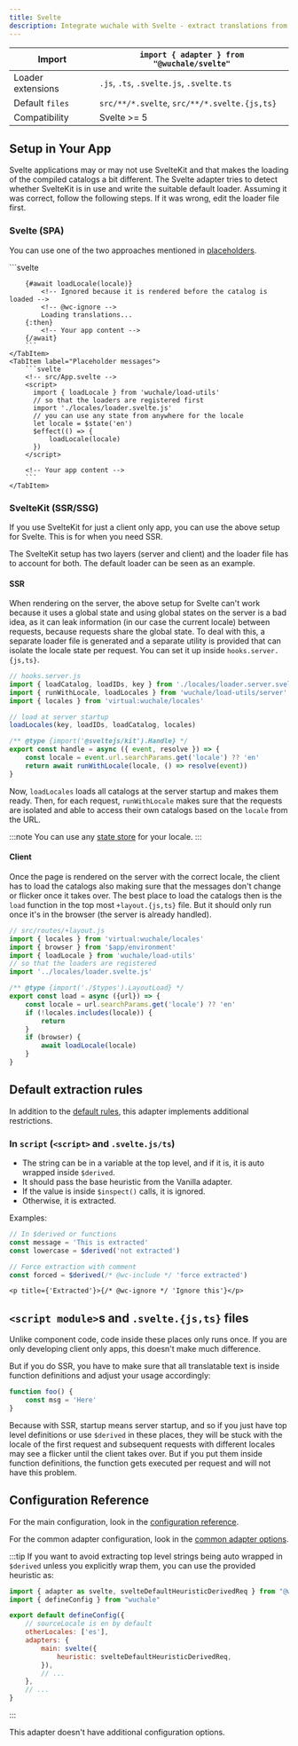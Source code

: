 ```yaml
---
title: Svelte
description: Integrate wuchale with Svelte - extract translations from Svelte components, manage locale catalogs, and implement efficient loading strategies for both SvelteKit and SPA.
---
```


Import | `import { adapter } from "@wuchale/svelte"`
-|-
Loader extensions | `.js`, `.ts`, `.svelte.js`, `.svelte.ts`
Default `files` | `src/**/*.svelte`, `src/**/*.svelte.{js,ts}`
Compatibility | Svelte >= 5

## Setup in Your App

Svelte applications may or may not use SvelteKit and that makes the loading of
the compiled catalogs a bit different. The Svelte adapter tries to detect
whether SvelteKit is in use and write the suitable default loader. Assuming it
was correct, follow the following steps. If it was wrong, edit the loader file
first.

### Svelte (SPA)

You can use one of the two approaches mentioned in [placeholders](/guides/placeholders).


<Tabs>
    <TabItem label="Loading message">
        ```svelte
        <!-- src/App.svelte -->
        <script>
          import { loadLocale } from 'wuchale/load-utils'
          // so that the loaders are registered first
          import './locales/loader.svelte.js'
          // you can use any state from anywhere for the locale
          let locale = $state('en')
        </script>

        {#await loadLocale(locale)}
            <!-- Ignored because it is rendered before the catalog is loaded -->
            <!-- @wc-ignore -->
            Loading translations...
        {:then}
            <!-- Your app content -->
        {/await}
        ```
    </TabItem>
    <TabItem label="Placeholder messages">
        ```svelte
        <!-- src/App.svelte -->
        <script>
          import { loadLocale } from 'wuchale/load-utils'
          // so that the loaders are registered first
          import './locales/loader.svelte.js'
          // you can use any state from anywhere for the locale
          let locale = $state('en')
          $effect(() => {
              loadLocale(locale)
          })
        </script>

        <!-- Your app content -->
        ```
    </TabItem>
</Tabs>

### SvelteKit (SSR/SSG)

If you use SvelteKit for just a client only app, you can use the above setup
for Svelte. This is for when you need SSR.

The SvelteKit setup has two layers (server and client) and the loader file has
to account for both. The default loader can be seen as an example.

#### SSR

When rendering on the server, the above setup for Svelte can't work because it
uses a global state and using global states on the server is a bad idea, as it
can leak information (in our case the current locale) between requests, because
requests share the global state. To deal with this, a separate loader file is
generated and a separate utility is provided that can isolate the locale state
per request. You can set it up inside `hooks.server.{js,ts}`.

```js
// hooks.server.js
import { loadCatalog, loadIDs, key } from './locales/loader.server.svelte.js'
import { runWithLocale, loadLocales } from 'wuchale/load-utils/server'
import { locales } from 'virtual:wuchale/locales'

// load at server startup
loadLocales(key, loadIDs, loadCatalog, locales)

/** @type {import('@sveltejs/kit').Handle} */
export const handle = async ({ event, resolve }) => {
    const locale = event.url.searchParams.get('locale') ?? 'en'
    return await runWithLocale(locale, () => resolve(event))
}
```

Now, `loadLocales` loads all catalogs at the server startup and makes them
ready. Then, for each request, `runWithLocale` makes sure that the requests are
isolated and able to access their own catalogs based on the `locale` from the
URL.

:::note
You can use any [state store](/guides/state) for your locale.
:::

#### Client

Once the page is rendered on the server with the correct locale, the client has
to load the catalogs also making sure that the messages don't change or flicker
once it takes over. The best place to load the catalogs then is the `load`
function in the top most `+layout.{js,ts}` file. But it should only run once
it's in the browser (the server is already handled).

```javascript
// src/routes/+layout.js
import { locales } from 'virtual:wuchale/locales'
import { browser } from '$app/environment'
import { loadLocale } from 'wuchale/load-utils'
// so that the loaders are registered
import '../locales/loader.svelte.js'

/** @type {import('./$types').LayoutLoad} */
export const load = async ({url}) => {
    const locale = url.searchParams.get('locale') ?? 'en'
    if (!locales.includes(locale)) {
        return
    }
    if (browser) {
        await loadLocale(locale)
    }
}
```

## Default extraction rules

In addition to the [default rules](/guides/rules), this adapter implements
additional restrictions.

### In `script` (`<script>` and `.svelte.js/ts`)

- The string can be in a variable at the top level, and if it is, it is auto wrapped inside `$derived`.
- It should pass the base heuristic from the Vanilla adapter.
- If the value is inside `$inspect()` calls, it is ignored.
- Otherwise, it is extracted.

Examples:

```javascript
// In $derived or functions
const message = 'This is extracted'
const lowercase = $derived('not extracted')

// Force extraction with comment
const forced = $derived(/* @wc-include */ 'force extracted')
```
```svelte
<p title={'Extracted'}>{/* @wc-ignore */ 'Ignore this'}</p>
```

## `<script module>`s and `.svelte.{js,ts}` files

Unlike component code, code inside these places only runs once. If you are only
developing client only apps, this doesn't make much difference.

But if you do SSR, you have to make sure that all translatable text is inside
function definitions and adjust your usage accordingly:

```js
function foo() {
    const msg = 'Here'
}
```

Because with SSR, startup means server startup, and so if you just have top
level definitions or use `$derived` in these places, they will be stuck with
the locale of the first request and subsequent requests with different locales
may see a flicker until the client takes over. But if you put them inside
function definitions, the function gets executed per request and will not have
this problem.

## Configuration Reference

For the main configuration, look in the [configuration reference](/reference/config).

For the common adapter configuration, look in the [common adapter options](/reference/adapter-common/).

:::tip
If you want to avoid extracting top level strings being auto wrapped in `$derived` unless you explicitly wrap them, you can use the provided heuristic as:

```js
import { adapter as svelte, svelteDefaultHeuristicDerivedReq } from "@wuchale/svelte"
import { defineConfig } from "wuchale"

export default defineConfig({
    // sourceLocale is en by default
    otherLocales: ['es'],
    adapters: {
        main: svelte({
            heuristic: svelteDefaultHeuristicDerivedReq,
        }),
        // ...
    },
    // ...
}
```
:::

This adapter doesn't have additional configuration options.
